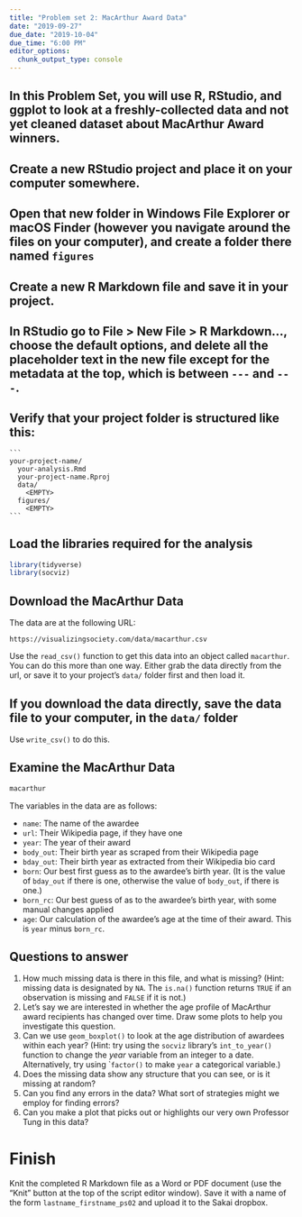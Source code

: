 ```yaml
---
title: "Problem set 2: MacArthur Award Data"
date: "2019-09-27"
due_date: "2019-10-04"
due_time: "6:00 PM"
editor_options: 
  chunk_output_type: console
---
```



## In this Problem Set, you will use R, RStudio, and ggplot to look at a freshly-collected data and not yet cleaned dataset about MacArthur Award winners.


##  **Create** a new RStudio project and place it on your computer somewhere. 

## Open that new folder in Windows File Explorer or macOS Finder (however you navigate around the files on your computer), and create a folder there named `figures` 

## **Create** a new R Markdown file and save it in your project. 

## In RStudio go to File > New File > R Markdown…, choose the default options, and delete all the placeholder text in the new file except for the metadata at the top, which is between `---` and `---`. 


## **Verify** that your project folder is structured like this:

    ```
    your-project-name/
      your-analysis.Rmd
      your-project-name.Rproj
      data/
        <EMPTY>
      figures/
        <EMPTY>
    ```

## **Load** the libraries required for the analysis

```r

library(tidyverse)
library(socviz)

```

## **Download** the MacArthur Data

The data are at the following URL: 

`https://visualizingsociety.com/data/macarthur.csv`

Use the `read_csv()` function to get this data into an object called `macarthur`. You can do this more than one way. Either grab the data directly from the url, or save it to your project's `data/` folder first and then load it.

## If you download the data directly, **save** the data file to your computer, in the `data/` folder

Use `write_csv()` to do this.

## **Examine** the MacArthur Data

```r
macarthur
```

The variables in the data are as follows:

* `name`: The name of the awardee
* `url`: Their Wikipedia page, if they have one
* `year`: The year of their award
* `body_out`: Their birth year as scraped from their Wikipedia page
* `bday_out`: Their birth year as extracted from their Wikipedia bio card
* `born`: Our best first guess as to the awardee's birth year. (It is the value of `bday_out` if there is one, otherwise the value of `body_out`, if there is one.)
* `born_rc`: Our best guess of as to the awardee's birth year, with some manual changes applied
* `age`: Our calculation of the awardee's age at the time of their award. This is `year` minus `born_rc`.


## Questions to answer

1. How much missing data is there in this file, and what is missing? (Hint: missing data is designated by `NA`. The `is.na()` function returns `TRUE` if an observation is missing and `FALSE` if it is not.)
2. Let's say we are interested in whether the age profile of MacArthur award recipients has changed over time. Draw some plots to help you investigate this question. 
3. Can we use `geom_boxplot()` to look at the age distribution of awardees within each year? (Hint: try using the `socviz` library's `int_to_year()` function to change the _year_ variable from an integer to a date. Alternatively, try using ``factor()` to make `year` a categorical variable.)
4. Does the missing data show any structure that you can see, or is it missing at random?
5. Can you find any errors in the data? What sort of strategies might we employ for finding errors?
6. Can you make a plot that picks out or highlights our very own Professor Tung in this data?

# Finish

Knit the completed R Markdown file as a Word or PDF document (use the "Knit" button at the top of the script editor window). Save it with a name of the form `lastname_firstname_ps02` and upload it to the Sakai dropbox.
